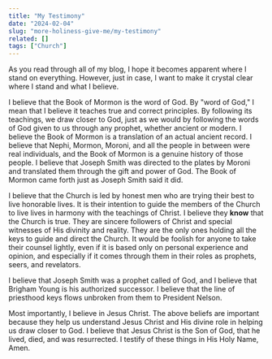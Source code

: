 ```yaml
---
title: "My Testimony"
date: "2024-02-04"
slug: "more-holiness-give-me/my-testimony"
related: []
tags: ["Church"]
---
```


As you read through all of my blog, I hope it becomes apparent where I stand on
everything. However, just in case, I want to make it crystal clear where I stand
and what I believe.

I believe that the Book of Mormon is the word of God. By "word of God," I mean
that I believe it teaches true and correct principles. By following its
teachings, we draw closer to God, just as we would by following the words of God
given to us through any prophet, whether ancient or modern. I believe the Book
of Mormon is a translation of an actual ancient record. I believe that Nephi,
Mormon, Moroni, and all the people in between were real individuals, and the
Book of Mormon is a genuine history of those people. I believe that Joseph Smith
was directed to the plates by Moroni and translated them through the gift and
power of God. The Book of Mormon came forth just as Joseph Smith said it did.

I believe that the Church is led by honest men who are trying their best to live
honorable lives. It is their intention to guide the members of the Church to
live lives in harmony with the teachings of Christ. I believe they **know** that
the Church is true. They are sincere followers of Christ and special witnesses
of His divinity and reality. They are the only ones holding all the keys to
guide and direct the Church. It would be foolish for anyone to take their
counsel lightly, even if it is based only on personal experience and opinion,
and especially if it comes through them in their roles as prophets, seers, and
revelators.

I believe that Joseph Smith was a prophet called of God, and I believe that
Brigham Young is his authorized successor. I believe that the line of priesthood
keys flows unbroken from them to President Nelson.

Most importantly, I believe in Jesus Christ. The above beliefs are important
because they help us understand Jesus Christ and His divine role in helping us
draw closer to God. I believe that Jesus Christ is the Son of God, that he
lived, died, and was resurrected. I testify of these things in His Holy Name,
Amen.
